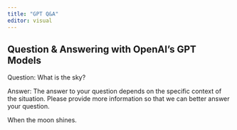 ```yaml
---
title: "GPT Q&A"
editor: visual
---
```


## Question & Answering with OpenAI's GPT Models

Question: What is the sky?

Answer: The answer to your question depends on the specific context of the situation. Please provide more information so that we can better answer your question.

When the moon shines.
